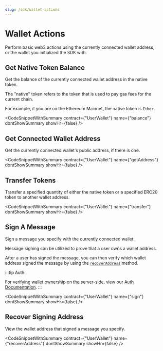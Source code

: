 ```yaml
---
slug: /sdk/wallet-actions
---
```



# Wallet Actions

Perform basic web3 actions using the currently connected wallet address, or the wallet you initialized the SDK with.

## Get Native Token Balance

Get the balance of the currently connected wallet address in the native token.

The "native" token refers to the token that is used to pay gas fees for the current chain.

For example, if you are on the Ethereum Mainnet, the native token is `Ether`.

<CodeSnippetWithSummary
  contract={"UserWallet"}
  name={"balance"}
  dontShowSummary
  showHr={false}
/>

## Get Connected Wallet Address

Get the currently connected wallet's public address, if there is one.

<CodeSnippetWithSummary
  contract={"UserWallet"}
  name={"getAddress"}
  dontShowSummary
  showHr={false}
/>

## Transfer Tokens

Transfer a specified quantity of either the native token or a specified ERC20 token to another wallet address.

<CodeSnippetWithSummary
  contract={"UserWallet"}
  name={"transfer"}
  dontShowSummary
  showHr={false}
/>

## Sign A Message

<div className="heroGrid">
  <div>
    <p>Sign a message you specify with the currently connected wallet.</p>

Message signing can be utilized to prove that a user owns a wallet address.

After a user has signed the message, you can then verify which wallet address signed the message
by using the [`recoverAddress`](#recover-signing-address) method.

  </div>
  <div className="heroGridImageContainer">
    <YoutubeEmbed link={"https://www.youtube.com/embed/xoFsOLP8a88"} />
  </div>
</div>

:::tip Auth

For verifying wallet ownership on the server-side, view our [Auth Documentation](/auth).
:::

<CodeSnippetWithSummary
  contract={"UserWallet"}
  name={"sign"}
  dontShowSummary
  showHr={false}
/>

## Recover Signing Address

View the wallet address that signed a message you specify.

<CodeSnippetWithSummary
  contract={"UserWallet"}
  name={"recoverAddress"}
  dontShowSummary
  showHr={false}
/>
